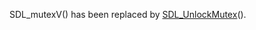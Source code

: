 <!-- pragma section-numbers off -->
<!-- pragma camelcase off -->

SDL_mutexV() has been replaced by [[SDL_UnlockMutex]]().
